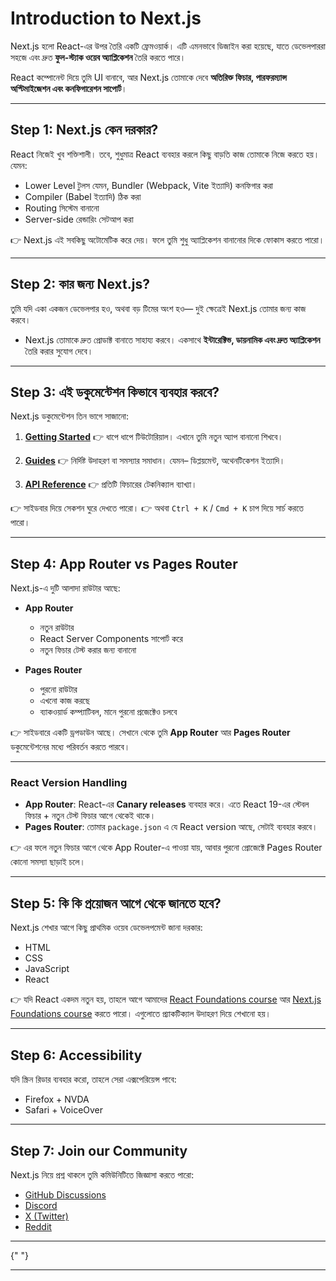 # Introduction to Next.js

Next.js হলো React-এর উপর তৈরি একটি ফ্রেমওয়ার্ক।
এটি এমনভাবে ডিজাইন করা হয়েছে, যাতে ডেভেলপাররা সহজে এবং দ্রুত **ফুল-স্ট্যাক ওয়েব অ্যাপ্লিকেশন** তৈরি করতে পারে।

React কম্পোনেন্ট দিয়ে তুমি UI বানাবে, আর Next.js তোমাকে দেবে **অতিরিক্ত ফিচার, পারফরম্যান্স অপ্টিমাইজেশন এবং কনফিগারেশন সাপোর্ট**।

---

<AudioPlayer
  src="/audios/introduction-to-nextjs.wav"
  title="Introduction to Next.js"
/>

## Step 1: Next.js কেন দরকার?

React নিজেই খুব শক্তিশালী। তবে, শুধুমাত্র React ব্যবহার করলে কিছু বাড়তি কাজ তোমাকে নিজে করতে হয়। যেমন:

- Lower Level টুলস যেমন, Bundler (Webpack, Vite ইত্যাদি) কনফিগার করা
- Compiler (Babel ইত্যাদি) ঠিক করা
- Routing সিস্টেম বানানো
- Server-side রেন্ডারিং সেটআপ করা

👉 Next.js এই সবকিছু অটোমেটিক করে দেয়। ফলে তুমি শুধু অ্যাপ্লিকেশন বানানোর দিকে ফোকাস করতে পারো।

---

## Step 2: কার জন্য Next.js?

তুমি যদি একা একজন ডেভেলপার হও, অথবা বড় টিমের অংশ হও—
দুই ক্ষেত্রেই Next.js তোমার জন্য কাজ করবে।

- Next.js তোমাকে দ্রুত প্রোডাক্ট বানাতে সাহায্য করবে। একসাথে **ইন্টারেক্টিভ, ডায়নামিক এবং দ্রুত অ্যাপ্লিকেশন** তৈরি করার সুযোগ দেবে।

---

## Step 3: এই ডকুমেন্টেশন কিভাবে ব্যবহার করবে?

Next.js ডকুমেন্টেশন তিন ভাগে সাজানো:

1. **[Getting Started](/docs/app/getting-started)**
   👉 ধাপে ধাপে টিউটোরিয়াল। এখানে তুমি নতুন অ্যাপ বানানো শিখবে।

2. **[Guides](/docs/app/guides)**
   👉 নির্দিষ্ট উদাহরণ বা সমস্যার সমাধান। যেমন– ডিপ্লয়মেন্ট, অথেনটিকেশন ইত্যাদি।

3. **[API Reference](/docs/app/api-reference)**
   👉 প্রতিটি ফিচারের টেকনিক্যাল ব্যাখ্যা।

👉 সাইডবার দিয়ে সেকশন ঘুরে দেখতে পারো।
👉 অথবা `Ctrl + K` / `Cmd + K` চাপ দিয়ে সার্চ করতে পারো।

---

## Step 4: App Router vs Pages Router

Next.js-এ দুটি আলাদা রাউটার আছে:

- **App Router**

  - নতুন রাউটার
  - React Server Components সাপোর্ট করে
  - নতুন ফিচার টেস্ট করার জন্য বানানো

- **Pages Router**

  - পুরনো রাউটার
  - এখনো কাজ করছে
  - ব্যাকওয়ার্ড কম্প্যাটিবল, মানে পুরনো প্রজেক্টেও চলবে

👉 সাইডবারে একটি ড্রপডাউন আছে। সেখানে থেকে তুমি **App Router** আর **Pages Router** ডকুমেন্টেশনের মধ্যে পরিবর্তন করতে পারবে।

---

### React Version Handling

- **App Router**: React-এর **Canary releases** ব্যবহার করে। এতে React 19-এর স্টেবল ফিচার + নতুন টেস্ট ফিচার আগে থেকেই থাকে।
- **Pages Router**: তোমার `package.json` এ যে React version আছে, সেটাই ব্যবহার করবে।

👉 এর ফলে নতুন ফিচার আগে থেকে App Router-এ পাওয়া যায়, আবার পুরনো প্রোজেক্টে Pages Router কোনো সমস্যা ছাড়াই চলে।

---

## Step 5: কি কি প্রয়োজন আগে থেকে জানতে হবে?

Next.js শেখার আগে কিছু প্রাথমিক ওয়েব ডেভেলপমেন্ট জানা দরকার:

- HTML
- CSS
- JavaScript
- React

👉 যদি React একদম নতুন হয়, তাহলে আগে আমাদের [React Foundations course](/learn/react-foundations) আর [Next.js Foundations course](/learn/dashboard-app) করতে পারো।
এগুলোতে প্র্যাকটিক্যাল উদাহরণ দিয়ে শেখানো হয়।

---

## Step 6: Accessibility

যদি স্ক্রিন রিডার ব্যবহার করো, তাহলে সেরা এক্সপেরিয়েন্স পাবে:

- Firefox + NVDA
- Safari + VoiceOver

---

## Step 7: Join our Community

Next.js নিয়ে প্রশ্ন থাকলে তুমি কমিউনিটিতে জিজ্ঞাসা করতে পারো:

- [GitHub Discussions](https://github.com/vercel/next.js/discussions)
- [Discord](https://discord.com/invite/bUG2bvbtHy)
- [X (Twitter)](https://x.com/nextjs)
- [Reddit](https://www.reddit.com/r/nextjs)

---

<Donate />{" "}

---
